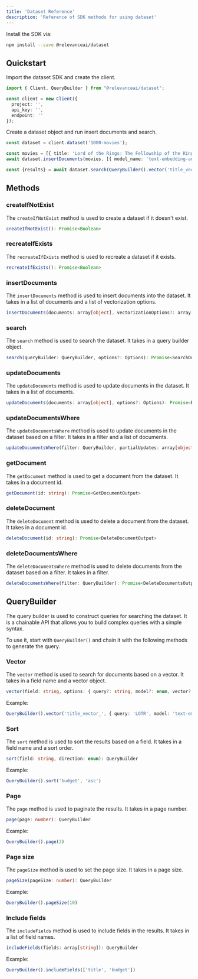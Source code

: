 ```yaml
---
title: 'Dataset Reference'
description: 'Reference of SDK methods for using dataset'
---
```


Install the SDK via:

```sh
npm install --save @relevanceai/dataset
```

## Quickstart

Import the dataset SDK and create the client.

```typescript
import { Client, QueryBuilder } from "@relevanceai/dataset";

const client = new Client({
  project: '',
  api_key: '',
  endpoint: ''
});
```

Create a dataset object and run insert documents and search.

```typescript
const dataset = client.dataset('1000-movies');

const movies = [{ title: 'Lord of the Rings: The Fellowship of the Ring', grenre: 'action', budget: 100 }, ...]
await dataset.insertDocuments(movies, [{ model_name: 'text-embedding-ada-002', field: 'title' }]);

const {results} = await dataset.search(QueryBuilder().vector('title_vector_', { query: 'LOTR', model: 'text-embeddings-ada-002' }));
```

## Methods

### createIfNotExist

The `createIfNotExist` method is used to create a dataset if it doesn't exist.

```typescript
createIfNotExist(): Promise<Boolean>
```

### recreateIfExists

The `recreateIfExists` method is used to recreate a dataset if it exists.

```typescript
recreateIfExists(): Promise<Boolean>
```


### insertDocuments

The `insertDocuments` method is used to insert documents into the dataset. It takes in a list of documents and a list of vectorization options.

```typescript
insertDocuments(documents: array[object], vectorizationOptions?: array[object], options?: Options): Promise<BulkInsertOutput>
```

### search

The `search` method is used to search the dataset. It takes in a query builder object.

```typescript
search(queryBuilder: QueryBuilder, options?: Options): Promise<SearchOutput>
```

### updateDocuments

The `updateDocuments` method is used to update documents in the dataset. It takes in a list of documents.

```typescript
updateDocuments(documents: array[object], options?: Options): Promise<BulkUpdateOutput>
```

### updateDocumentsWhere

The `updateDocumentsWhere` method is used to update documents in the dataset based on a filter. It takes in a filter and a list of documents.

```typescript
updateDocumentsWhere(filter: QueryBuilder, partialUpdates: array[object], options?: Options): Promise<BulkUpdateOutput>
```

### getDocument

The `getDocument` method is used to get a document from the dataset. It takes in a document id.

```typescript
getDocument(id: string): Promise<GetDocumentOutput>
```

### deleteDocument

The `deleteDocument` method is used to delete a document from the dataset. It takes in a document id.

```typescript
deleteDocument(id: string): Promise<DeleteDocumentOutput>
```

### deleteDocumentsWhere

The `deleteDocumentsWhere` method is used to delete documents from the dataset based on a filter. It takes in a filter.

```typescript
deleteDocumentsWhere(filter: QueryBuilder): Promise<DeleteDocumentsOutput>
```

## QueryBuilder

The query builder is used to construct queries for searching the dataset. It is a chainable API that allows you to build complex queries with a simple syntax.

To use it, start with `QueryBuilder()` and chain it with the following methods to generate the query.

### Vector

The `vector` method is used to search for documents based on a vector. It takes in a field name and a vector object.

```typescript
vector(field: string, options: { query?: string, model?: enum, vector?: array[double] }): QueryBuilder
```

Example:

```typescript
QueryBuilder().vector('title_vector_', { query: 'LOTR', model: 'text-embeddings-ada-002' })
```

### Sort

The `sort` method is used to sort the results based on a field. It takes in a field name and a sort order.

```typescript
sort(field: string, direction: enum): QueryBuilder
```

Example:

```typescript
QueryBuilder().sort('budget', 'asc')
```

### Page

The `page` method is used to paginate the results. It takes in a page number.

```typescript
page(page: number): QueryBuilder
```

Example:

```typescript
QueryBuilder().page(2)
```

### Page size

The `pageSize` method is used to set the page size. It takes in a page size.

```typescript
pageSize(pageSize: number): QueryBuilder
```

Example:

```typescript
QueryBuilder().pageSize(10)
```

### Include fields

The `includeFields` method is used to include fields in the results. It takes in a list of field names.

```typescript
includeFields(fields: array[string]): QueryBuilder
```

Example:

```typescript
QueryBuilder().includeFields(['title', 'budget'])
```



